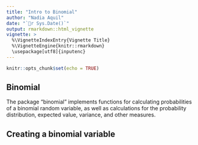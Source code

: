 ```yaml
---
title: "Intro to Binomial"
author: "Nadia Aquil"
date: "`r Sys.Date()`"
output: rmarkdown::html_vignette
vignette: >
  %\VignetteIndexEntry{Vignette Title}
  %\VignetteEngine{knitr::rmarkdown}
  \usepackage[utf8]{inputenc}
---
```


```r
knitr::opts_chunk$set(echo = TRUE)
```

## Binomial
The package "binomial" implements functions for calculating probabilities of a binomial random variable, as well as calculations for the probability distribution, expected value, variance, and other measures. 

## Creating a binomial variable



